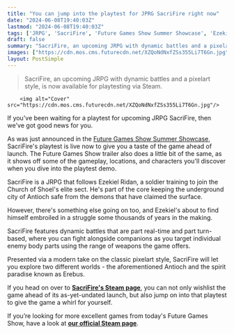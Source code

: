 ```yaml
---
title: "You can jump into the playtest for JPRG SacriFire right now"
date: "2024-06-08T19:40:03Z"
lastmod: "2024-06-08T19:40:03Z"
tags: ['JRPG', 'SacriFire', 'Future Games Show Summer Showcase', 'Ezekiel Ridan', 'Church of Shoel', 'Antioch', 'Erebus']
draft: false
summary: "SacriFire, an upcoming JRPG with dynamic battles and a pixelart style, is now available for playtesting via Steam."
images: ["https://cdn.mos.cms.futurecdn.net/XZQoNdNxfZSs355Li7T6Gn.jpg"]
layout: PostSimple
---
```

> SacriFire, an upcoming JRPG with dynamic battles and a pixelart style, is now available for playtesting via Steam.


        <img alt="Cover" src="https://cdn.mos.cms.futurecdn.net/XZQoNdNxfZSs355Li7T6Gn.jpg"/>
        
If you've been waiting for a playtest for upcoming JRPG SacriFire, then we've got good news for you. 

As was just announced in the [Future Games Show Summer Showcase](https://www.gamesradar.com/future-games-show/), SacriFire's playtest is live now to give you a taste of the game ahead of launch. The Future Games Show trailer also does a little bit of the same, as it shows off some of the gameplay, locations, and characters you'll discover when you dive into the playtest demo.

SacriFire is a JRPG that follows Ezekiel Ridan, a soldier training to join the Church of Shoel's elite sect. He's part of the core keeping the underground city of Antioch safe from the demons that have claimed the surface. 

However, there's something else going on too, and Ezekiel's about to find himself embroiled in a struggle some thousands of years in the making. 

SacriFire features dynamic battles that are part real-time and part turn-based, where you can fight alongside companions as you target individual enemy body parts using the range of weapons the game offers.  

Presented via a modern take on the classic pixelart style, SacriFire will let you explore two different worlds - the aforementioned Antioch and the spirit paradise known as Erebus.

If you head on over to [<strong>SacriFire's Steam page</strong>](https://store.steampowered.com/app/1661330/SacriFire/), you can not only wishlist the game ahead of its as-yet-undated launch, but also jump on into that playtest to give the game a whirl for yourself. 

If you’re looking for more excellent games from today's Future Games Show, have a look at [<strong>our official Steam page</strong>](https://store.steampowered.com/sale/futuregamesshow).
        
